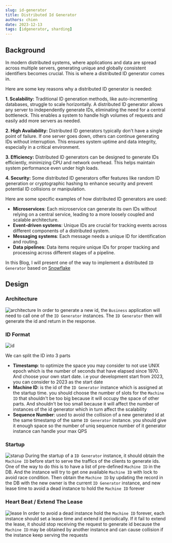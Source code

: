 ```yaml
---
slug: id-generator
title: Distributed Id Generator
authors: chien
date: 2023-12-13
tags: [idgenerator, sharding]
---
```


## Background

In modern distributed systems, where applications and data are spread across
multiple servers, generating unique and globally consistent identifiers becomes
crucial. This is where a distributed ID generator comes in.

Here are some key reasons why a distributed ID generator is needed:

**1. Scalability:** Traditional ID generation methods, like auto-incrementing
databases, struggle to scale horizontally. A distributed ID generator allows any
server to independently generate IDs, eliminating the need for a central
bottleneck. This enables a system to handle high volumes of requests and easily
add more servers as needed.

**2. High Availability:** Distributed ID generators typically don't have a
single point of failure. If one server goes down, others can continue generating
IDs without interruption. This ensures system uptime and data integrity,
especially in a critical environment.

**3. Efficiency:** Distributed ID generators can be designed to generate IDs
efficiently, minimizing CPU and network overhead. This helps maintain system
performance even under high loads.

**4. Security:** Some distributed ID generators offer features like random ID
generation or cryptographic hashing to enhance security and prevent potential ID
collisions or manipulation.

Here are some specific examples of how distributed ID generators are used:

- **Microservices**: Each microservice can generate its own IDs without relying
  on a central service, leading to a more loosely coupled and scalable
  architecture.
- **Event-driven systems**: Unique IDs are crucial for tracking events across
  different components of a distributed system.
- **Messaging systems**: Each message needs a unique ID for identification and
  routing.
- **Data pipelines**: Data items require unique IDs for proper tracking and
  processing across different stages of a pipeline.

In this Blog, I will present one of the way to implement a
distributed `ID Generator` based
on [Snowflake](https://en.wikipedia.org/wiki/Snowflake_ID)

## Design

### Architecture

![architecture](./flow.png)
In order to generate a new id, the `Business` application will need to call one
of the `ID Generator` instances. The `ID Generator` then will generate the id
and return in the response.

### ID Format

![id](./id.png)

We can split the ID into 3 parts

- **Timestamp**: to optimize the space you may consider to not use UNIX epoch
  which is the number of seconds that have elapsed since 1970. And choose your
  own start date. i.e your development start from 2023, you can consider to 2023
  as the start date
- **Machine ID**: is the id of the `ID Generator`  instance which is assigned at
  the startup time. you should choose the number of slots for the `Machine ID`
  that shouldn't be too big because it will occupy the space of other parts. And
  shouldn't be too small because it will affect the number of instances of the
  id generator which in turn affect the scalability
- **Sequence Number**: used to avoid the collision of a new generated id at the
  same timestamp of the same `ID Generator` instance. you should give it enough
  space so the number of uniq sequence number of it generator instance can
  handle your max QPS

### Startup

![starup](./startup.png)
During the startup of a `ID Generator` instance, it should obtain
the `Machine ID` before start to serve the traffics of the clients to generate
ids. One of the way to do this is to have a list of pre-defined `Machine ID` in
the DB. And the instance will try to get one available `Machine ID` with lock to
avoid race condition. Then obtain the `Machine ID` by updating the record in the
DB with the new owner is the current `ID Generator` instance, and new lease time
to avoid a dead instance to hold the `Machine ID` forever

### Heart Beat / Extend The Lease

![lease](./lease.png)
In order to avoid a dead instance hold the `Machine ID` forever, each instance
should set a lease time and extend it periodically. If it fail to extend the
lease, it should stop receiving the request to generate id because
the `Machine ID` may be obtained by another instance and can cause collision if
the instance keep serving the requests

